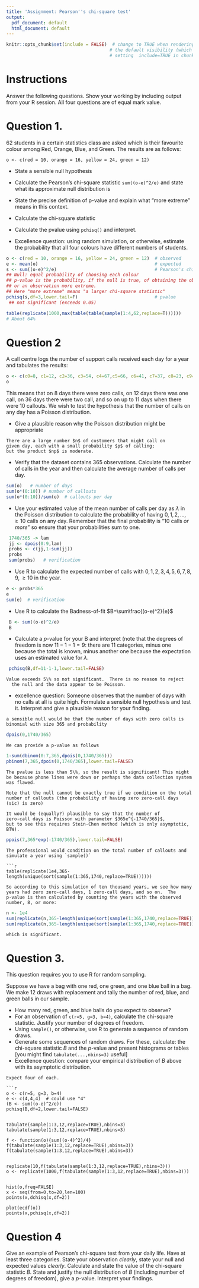 ```yaml
---
title: 'Assignment: Pearson''s chi-square test'
output:
  pdf_document: default
  html_document: default
---
```


```r
knitr::opts_chunk$set(include = FALSE)  # change to TRUE when rendering solutions; this changes
                                       # the default visibility (which is overridden by explicitly
                                       # setting  include=TRUE in chunk options) 
```

# Instructions

Answer the following questions.  Show your working by including output
from your R session.  All four questions are of equal mark value.

# Question 1.

62 students in a certain statistics class are asked which is their
favourite colour among Red, Orange, Blue, and Green.  The results are
as follows:

```
o <- c(red = 10, orange = 16, yellow = 24, green = 12)
```

* State a sensible null hypothesis

* Calculate the Pearson's chi-square statistic `sum((o-e)^2/e)` and
  state what its approximate null distribution is
* State the precise definition of p-value and explain what "more
  extreme" means in this context.
* Calculate the chi-square statistic
* Calculate the pvalue using `pchisq()` and interpret.
* Excellence question: using random simulation, or otherwise, estimate
  the probability that all four colours have different numbers of
  students.


```r
o <- c(red = 10, orange = 16, yellow = 24, green = 12)  # observed
e <- mean(o)                                            # expected
s <- sum((o-e)^2/e)                                     # Pearson's chi-square statistic
## Null: equal probability of choosing each colour
## p-value is the probability, if the null is true, of obtaining the observation
## or an observation more extreme.
## Here "more extreme" means "a larger chi-square statistic"
pchisq(s,df=3,lower.tail=F)                             # pvalue
 ## not significant (exceeds 0.05)
```


```r
table(replicate(1000,max(table(table(sample(1:4,62,replace=T))))))
# About 64%
```


# Question 2

A call centre logs the number of support calls received each day for a
  year and tabulates the results:

```r
o <- c(c0=8, c1=12, c2=36, c3=54, c4=67,c5=66, c6=41, c7=37, c8=23, c9=10, c10=11)
o
```

This means that on 8 days there were zero calls, on 12 days there was
one call, on 36 days there were two call, and so on up to 11 days when
there were 10 callouts.  We wish to test the hypothesis that the
number of calls on any day has a Poisson distribution.

* Give a plausible reason why the Poisson distribution might be appropriate

```asis
There are a large number $n$ of customers that might call on 
given day, each with a small probability $p$ of calling;
but the product $np$ is moderate.
```

* Verify that the dataset contains 365 observations.  Calculate the
number of calls in the year and then calculate the average number
of calls per day.

```r
sum(o)   # number of days
sum(o*(0:10)) # number of callouts
sum(o*(0:10))/sum(o)  # callouts per day
```

* Use your estimated value of the mean number of calls per day as
$\lambda$ in the Poisson distribution to calculate the probability of
having $0,1,2,\ldots,\geqslant 10$ calls on any day.  Remember that
the final probability is "10 calls _or more_" so ensure that
your probabilities sum to one.

```r
 1740/365 -> lam
 jj <- dpois(0:9,lam)
 probs <- c(jj,1-sum(jj))
 probs
 sum(probs)   # verification
```

* Use R to calculate the expected number of calls with
$0,1,2,3,4,5,6,7,8,9,\geqslant 10$ in the year.

```r
e <- probs*365
e
sum(e)  # verification
```

* Use R to calculate the Badness-of-fit $B=\sum\frac{(o-e)^2}{e}$

```r
 B <- sum((o-e)^2/e)
 B
```

* Calculate a $p$-value for your B and interpret (note that the
degrees of freedom is now $11-1-1=9$: there are 11 categories, minus
one because the total is known, minus another one because the
expectation uses an estimated value for $\lambda$.

```r
 pchisq(B,df=11-1-1,lower.tail=FALSE)
```

```asis
Value exceeds 5\% so not significant.  There is no reason to reject
  the null and the data appear to be Poisson.
```


* excellence question: Someone observes that the number of days with
no calls at all is quite high.  Formulate a sensible null hypothesis
and test it.  Interpret and give a plausible reason for your finding.

```asis
a sensible null would be that the number of days with zero calls is
binomial with size 365 and probability
```

```r
dpois(0,1740/365)
```

```asis
We can provide a p-value as follows
```

```r
1-sum(dbinom(0:7,365,dpois(0,1740/365)))
pbinom(7,365,dpois(0,1740/365),lower.tail=FALSE)
```

```asis
The pvalue is less than 5\%, so the result is significant! This might
be because phone lines were down or perhaps the data collection system
was flawed.

Note that the null cannot be exactly true if we condition on the total
number of callouts (the probability of having zero zero-call days
(sic) is zero)

It would be (equally?) plausible to say that the number of
zero-call days is Poisson with parameter $365e^{-1740/365}$,
but to see this requires Stein-Chen method (which is only asymptotic,
BTW).
```

```r
ppois(7,365*exp(-1740/365),lower.tail=FALSE)
```

```asis
The professional would condition on the total number of callouts and
simulate a year using `sample()`

```r
table(replicate(1e4,365-length(unique(sort(sample(1:365,1740,replace=TRUE))))))
```

```asis
So according to this simulation of ten thousand years, we see how many
years had zero zero-call days, 1 zero-call days, and so on.  The
p-value is then calculated by counting the years with the observed
number, 8, or more:
```

```r
n <- 1e4
sum(replicate(n,365-length(unique(sort(sample(1:365,1740,replace=TRUE)))))>=8)/n
sum(replicate(n,365-length(unique(sort(sample(1:365,1740,replace=TRUE)))))>=8)/n
```

```asis
which is significant.
```

# Question 3.

This question requires you to use R for random sampling.

Suppose we have a bag with one red, one green, and one blue ball in a
bag.  We make 12 draws with replacement and tally the number of red,
blue, and green balls in our sample.

* How many red, green, and blue balls do you expect to observe?
* For an observation of `c(r=5, g=3, b=4)`, calculate the chi-square
  statistic.  Justify your number of degrees of freedom.
* Using `sample()`, or otherwise, use R to generate a sequence of random draws.
* Generate some sequences of random draws.  For these, calculate: the
  chi-square statistic $B$ and the $p$-value and present histograms or
  tables [you might find `tabulate(...,nbins=3)` useful]
* Excellence question: compare your empirical distribution of $B$
  above with its asymptotic distribution.

```asis
Expect four of each.

```r
o <- c(r=5, g=3, b=4)
e <- c(4,4,4)  # could use "4"
(B <- sum((o-e)^2/e))
pchisq(B,df=2,lower.tail=FALSE)


tabulate(sample(1:3,12,replace=TRUE),nbins=3)
tabulate(sample(1:3,12,replace=TRUE),nbins=3)

f <- function(o){sum((o-4)^2)/4}
f(tabulate(sample(1:3,12,replace=TRUE),nbins=3))
f(tabulate(sample(1:3,12,replace=TRUE),nbins=3))


replicate(10,f(tabulate(sample(1:3,12,replace=TRUE),nbins=3)))
o <- replicate(1000,f(tabulate(sample(1:3,12,replace=TRUE),nbins=3)))


hist(o,freq=FALSE)
x <- seq(from=0,to=20,len=100)
points(x,dchisq(x,df=2))

plot(ecdf(o))
points(x,pchisq(x,df=2))
```


# Question 4

Give an example of Pearson's chi-square test from your daily life.
Have at least three categories.  State your observation _clearly_,
state your null and expected values _clearly_.  Calculate and state
the value of the chi-square statistic $B$.  State and justify the null
distribution of $B$ (including number of degrees of freedom), give a
$p$-value.  Interpret your findings.

